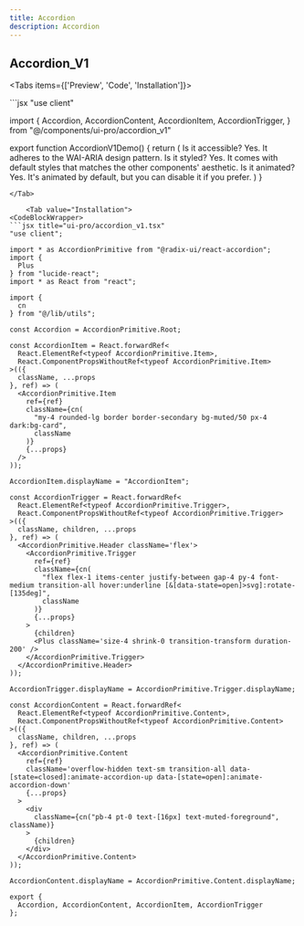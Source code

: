 ```yaml
---
title: Accordion
description: Accordion
---
```




## Accordion_V1

<Tabs items={['Preview', 'Code', 'Installation']}>
  <Tab value="Preview">
  <div className="flex-row-center pt-4">
   <AccordionV1Demo />
  </div>
  </Tab>
  <Tab value="Code">
```jsx
"use client"

import {
    Accordion,
    AccordionContent,
    AccordionItem,
    AccordionTrigger,
} from "@/components/ui-pro/accordion_v1"
  
  export function AccordionV1Demo() {
    return (
      <Accordion type="single" collapsible className="w-full">
        <AccordionItem value="item-1">
          <AccordionTrigger>Is it accessible?</AccordionTrigger>
          <AccordionContent>
            Yes. It adheres to the WAI-ARIA design pattern.
          </AccordionContent>
        </AccordionItem>
        <AccordionItem value="item-2">
          <AccordionTrigger>Is it styled?</AccordionTrigger>
          <AccordionContent>
            Yes. It comes with default styles that matches the other
            components&apos; aesthetic.
          </AccordionContent>
        </AccordionItem>
        <AccordionItem value="item-3">
          <AccordionTrigger>Is it animated?</AccordionTrigger>
          <AccordionContent>
            Yes. It&apos;s animated by default, but you can disable it if you prefer.
          </AccordionContent>
        </AccordionItem>
      </Accordion>
    )
  }
  
```
</Tab>

    <Tab value="Installation">
<CodeBlockWrapper>
```jsx title="ui-pro/accordion_v1.tsx"
"use client";

import * as AccordionPrimitive from "@radix-ui/react-accordion";
import {
  Plus
} from "lucide-react";
import * as React from "react";

import {
  cn
} from "@/lib/utils";

const Accordion = AccordionPrimitive.Root;

const AccordionItem = React.forwardRef<
  React.ElementRef<typeof AccordionPrimitive.Item>,
  React.ComponentPropsWithoutRef<typeof AccordionPrimitive.Item>
>(({
  className, ...props 
}, ref) => (
  <AccordionPrimitive.Item
    ref={ref}
    className={cn(
      "my-4 rounded-lg border border-secondary bg-muted/50 px-4 dark:bg-card",
      className
    )}
    {...props}
  />
));

AccordionItem.displayName = "AccordionItem";

const AccordionTrigger = React.forwardRef<
  React.ElementRef<typeof AccordionPrimitive.Trigger>,
  React.ComponentPropsWithoutRef<typeof AccordionPrimitive.Trigger>
>(({
  className, children, ...props 
}, ref) => (
  <AccordionPrimitive.Header className='flex'>
    <AccordionPrimitive.Trigger
      ref={ref}
      className={cn(
        "flex flex-1 items-center justify-between gap-4 py-4 font-medium transition-all hover:underline [&[data-state=open]>svg]:rotate-[135deg]",
        className
      )}
      {...props}
    >
      {children}
      <Plus className='size-4 shrink-0 transition-transform duration-200' />
    </AccordionPrimitive.Trigger>
  </AccordionPrimitive.Header>
));

AccordionTrigger.displayName = AccordionPrimitive.Trigger.displayName;

const AccordionContent = React.forwardRef<
  React.ElementRef<typeof AccordionPrimitive.Content>,
  React.ComponentPropsWithoutRef<typeof AccordionPrimitive.Content>
>(({
  className, children, ...props 
}, ref) => (
  <AccordionPrimitive.Content
    ref={ref}
    className='overflow-hidden text-sm transition-all data-[state=closed]:animate-accordion-up data-[state=open]:animate-accordion-down'
    {...props}
  >
    <div
      className={cn("pb-4 pt-0 text-[16px] text-muted-foreground", className)}
    >
      {children}
    </div>
  </AccordionPrimitive.Content>
));

AccordionContent.displayName = AccordionPrimitive.Content.displayName;

export {
  Accordion, AccordionContent, AccordionItem, AccordionTrigger
};


```
</CodeBlockWrapper>
  </Tab>
</Tabs>

